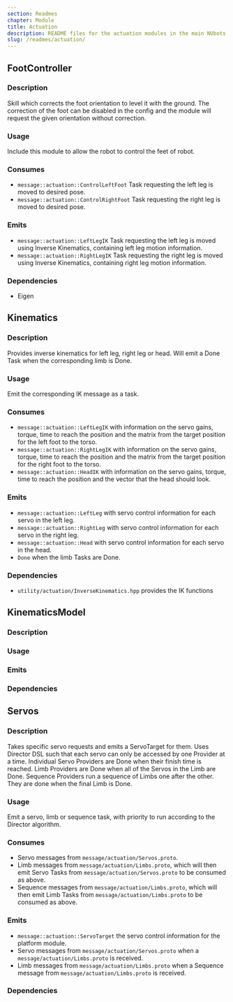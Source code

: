 ```yaml
---
section: Readmes
chapter: Module
title: Actuation
description: README files for the actuation modules in the main NUbots codebase
slug: /readmes/actuation/
---
```


## FootController

### Description

Skill which corrects the foot orientation to level it with the ground. The correction of the foot can be disabled in the
config and the module will request the given orientation without correction.

### Usage

Include this module to allow the robot to control the feet of robot.

### Consumes

- `message::actuation::ControlLeftFoot` Task requesting the left leg is moved to desired pose.
- `message::actuation::ControlRightFoot` Task requesting the right leg is moved to desired pose.

### Emits

- `message::actuation::LeftLegIK` Task requesting the left leg is moved using Inverse Kinematics, containing left leg motion information.
- `message::actuation::RightLegIK` Task requesting the right leg is moved using Inverse Kinematics, containing right leg motion information.

### Dependencies

- Eigen

## Kinematics

### Description

Provides inverse kinematics for left leg, right leg or head. Will emit a Done Task when the corresponding limb is Done.

### Usage

Emit the corresponding IK message as a task.

### Consumes

- `message::actuation::LeftLegIK` with information on the servo gains, torque, time to reach the position and the matrix from the target position for the left foot to the torso.
- `message::actuation::RightLegIK` with information on the servo gains, torque, time to reach the position and the matrix from the target position for the right foot to the torso.
- `message::actuation::HeadIK` with information on the servo gains, torque, time to reach the position and the vector that the head should look.

### Emits

- `message::actuation::LeftLeg` with servo control information for each servo in the left leg.
- `message::actuation::RightLeg` with servo control information for each servo in the right leg.
- `message::actuation::Head` with servo control information for each servo in the head.
- `Done` when the limb Tasks are Done.

### Dependencies

- `utility/actuation/InverseKinematics.hpp` provides the IK functions

## KinematicsModel

### Description

### Usage

### Emits

### Dependencies

## Servos

### Description

Takes specific servo requests and emits a ServoTarget for them. Uses Director DSL such that each servo can only be accessed by one Provider at a time.
Individual Servo Providers are Done when their finish time is reached.
Limb Providers are Done when all of the Servos in the Limb are Done.
Sequence Providers run a sequence of Limbs one after the other. They are done when the final Limb is Done.

### Usage

Emit a servo, limb or sequence task, with priority to run according to the Director algorithm.

### Consumes

- Servo messages from `message/actuation/Servos.proto`.
- Limb messages from `message/actuation/Limbs.proto`, which will then emit Servo Tasks from `message/actuation/Servos.proto` to be consumed as above.
- Sequence messages from `message/actuation/Limbs.proto`, which will then emit Limb Tasks from `message/actuation/Limbs.proto` to be consumed as above.

### Emits

- `message::actuation::ServoTarget` the servo control information for the platform module.
- Servo messages from `message/actuation/Servos.proto` when a `message/actuation/Limbs.proto` is received.
- Limb messages from `message/actuation/Limbs.proto` when a Sequence message from `message/actuation/Limbs.proto` is received.

### Dependencies

